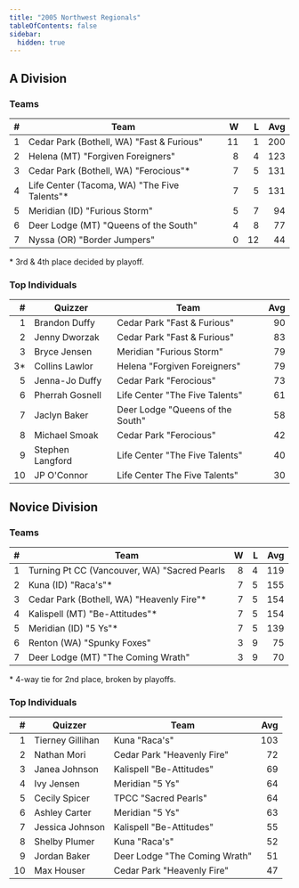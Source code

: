 ```yaml
---
title: "2005 Northwest Regionals"
tableOfContents: false
sidebar:
  hidden: true
---
```


## A Division

### Teams

|    # | Team                                         |    W |    L |  Avg |
| ---: | -------------------------------------------- | ---: | ---: | ---: |
|    1 | Cedar Park (Bothell, WA) "Fast & Furious"    |   11 |    1 |  200 |
|    2 | Helena (MT) "Forgiven Foreigners"            |    8 |    4 |  123 |
|    3 | Cedar Park (Bothell, WA) "Ferocious"*        |    7 |    5 |  131 |
|    4 | Life Center (Tacoma, WA) "The Five Talents"* |    7 |    5 |  131 |
|    5 | Meridian (ID) "Furious Storm"                |    5 |    7 |   94 |
|    6 | Deer Lodge (MT) "Queens of the South"        |    4 |    8 |   77 |
|    7 | Nyssa (OR) "Border Jumpers"                  |    0 |   12 |   44 |

\* 3rd & 4th place decided by playoff.

### Top Individuals

|    # | Quizzer          | Team                             |  Avg |
| ---: | ---------------- | -------------------------------- | ---: |
|    1 | Brandon Duffy    | Cedar Park "Fast & Furious"      |   90 |
|    2 | Jenny Dworzak    | Cedar Park "Fast & Furious"      |   83 |
|    3 | Bryce Jensen     | Meridian "Furious Storm"         |   79 |
|   3* | Collins Lawlor   | Helena "Forgiven Foreigners"     |   79 |
|    5 | Jenna-Jo Duffy   | Cedar Park "Ferocious"           |   73 |
|    6 | Pherrah Gosnell  | Life Center "The Five Talents"   |   61 |
|    7 | Jaclyn Baker     | Deer Lodge "Queens of the South" |   58 |
|    8 | Michael Smoak    | Cedar Park "Ferocious"           |   42 |
|    9 | Stephen Langford | Life Center "The Five Talents"   |   40 |
|   10 | JP O'Connor      | Life Center The Five Talents"    |   30 |

## Novice Division

### Teams

|    # | Team                                         |    W |    L |  Avg |
| ---: | -------------------------------------------- | ---: | ---: | ---: |
|    1 | Turning Pt CC (Vancouver, WA) "Sacred Pearls |    8 |    4 |  119 |
|    2 | Kuna (ID) "Raca's"*                          |    7 |    5 |  155 |
|    3 | Cedar Park (Bothell, WA) "Heavenly Fire"*    |    7 |    5 |  154 |
|    4 | Kalispell (MT) "Be-Attitudes"*               |    7 |    5 |  154 |
|    5 | Meridian (ID) "5 Ys"*                        |    7 |    5 |  139 |
|    6 | Renton (WA) "Spunky Foxes"                   |    3 |    9 |   75 |
|    7 | Deer Lodge (MT) "The Coming Wrath"           |    3 |    9 |   70 |

\* 4-way tie for 2nd place, broken by playoffs.

### Top Individuals

|    # | Quizzer          | Team                          |  Avg |
| ---: | ---------------- | ----------------------------- | ---: |
|    1 | Tierney Gillihan | Kuna "Raca's"                 |  103 |
|    2 | Nathan Mori      | Cedar Park "Heavenly Fire"    |   72 |
|    3 | Janea Johnson    | Kalispell "Be-Attitudes"      |   69 |
|    4 | Ivy Jensen       | Meridian "5 Ys"               |   64 |
|    5 | Cecily Spicer    | TPCC "Sacred Pearls"          |   64 |
|    6 | Ashley Carter    | Meridian "5 Ys"               |   63 |
|    7 | Jessica Johnson  | Kalispell "Be-Attitudes"      |   55 |
|    8 | Shelby Plumer    | Kuna "Raca's"                 |   52 |
|    9 | Jordan Baker     | Deer Lodge "The Coming Wrath" |   51 |
|   10 | Max Houser       | Cedar Park "Heavenly Fire"    |   47 |
